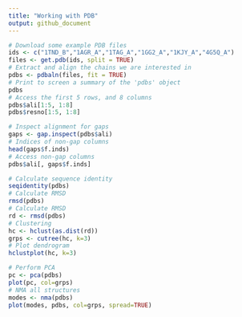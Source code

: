 ```yaml
---
title: "Working with PDB"
output: github_document
---
```


```r
# Download some example PDB files
ids <- c("1TND_B","1AGR_A","1TAG_A","1GG2_A","1KJY_A","4G5Q_A")
files <- get.pdb(ids, split = TRUE)
# Extract and align the chains we are interested in
pdbs <- pdbaln(files, fit = TRUE)
# Print to screen a summary of the 'pdbs' object
pdbs
# Access the first 5 rows, and 8 columns
pdbs$ali[1:5, 1:8]
pdbs$resno[1:5, 1:8]
```

```r
# Inspect alignment for gaps
gaps <- gap.inspect(pdbs$ali)
# Indices of non-gap columns
head(gaps$f.inds)
# Access non-gap columns
pdbs$ali[, gaps$f.inds]
```


```r
# Calculate sequence identity
seqidentity(pdbs)
# Calculate RMSD
rmsd(pdbs)
# Calculate RMSD
rd <- rmsd(pdbs)
# Clustering
hc <- hclust(as.dist(rd))
grps <- cutree(hc, k=3)
# Plot dendrogram
hclustplot(hc, k=3)
```
```r
# Perform PCA
pc <- pca(pdbs)
plot(pc, col=grps)
# NMA all structures
modes <- nma(pdbs)
plot(modes, pdbs, col=grps, spread=TRUE)
```

